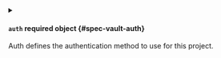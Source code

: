 

<PartialEnabled />


<PartialAddress />


<PartialSkipTLSVerify />


<PartialNamespace />



<details className="config-field" data-expandable="true">
<summary>

#### `auth` <span className="config-field-required" data-required="false">required</span> <span className="config-field-type">object</span> <span className="config-field-default"></span> <span className="config-field-enum"></span> {#spec-vault-auth}

Auth defines the authentication method to use for this project.

</summary>

<PartialAuthreference />


</details>


<PartialSyncInterval />
